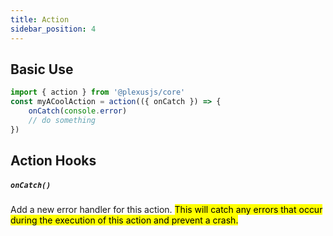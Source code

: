 ```yaml
---
title: Action
sidebar_position: 4
---
```


## Basic Use

```ts
import { action } from '@plexusjs/core'
const myACoolAction = action(({ onCatch }) => {
	onCatch(console.error)
	// do something
})
```

## Action Hooks

##### `onCatch()`

Add a new error handler for this action. <mark>This will catch any errors that occur during the execution of this action and prevent a crash.</mark>

